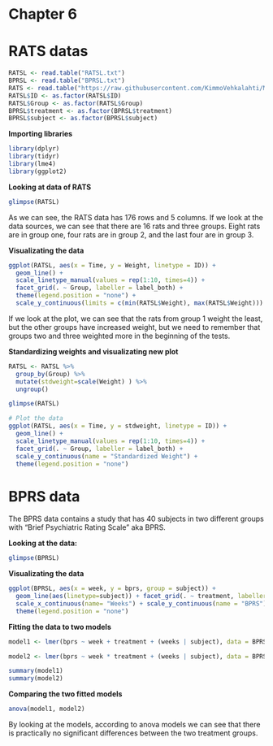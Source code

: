 # Chapter 6
# RATS datas

```r
RATSL <- read.table("RATSL.txt")
BPRSL <- read.table("BPRSL.txt")
RATS <- read.table("https://raw.githubusercontent.com/KimmoVehkalahti/MABS/master/Examples/data/rats.txt", sep = "\t", header = T)
RATSL$ID <- as.factor(RATSL$ID)
RATSL$Group <- as.factor(RATSL$Group)
BPRSL$treatment <- as.factor(BPRSL$treatment)
BPRSL$subject <- as.factor(BPRSL$subject)
```

**Importing libraries**
```r
library(dplyr)
library(tidyr)
library(lme4)
library(ggplot2)
```

**Looking at data of RATS**
```r
glimpse(RATSL)
```
As we can see, the RATS data has 176 rows and 5 columns. If we look at the data sources, we can see that there are
16 rats and three groups. Eight rats are in group one, four rats are in group 2, and the last four are in group 3.


**Visualizating the data**
```r
ggplot(RATSL, aes(x = Time, y = Weight, linetype = ID)) +
  geom_line() +
  scale_linetype_manual(values = rep(1:10, times=4)) +
  facet_grid(. ~ Group, labeller = label_both) +
  theme(legend.position = "none") + 
  scale_y_continuous(limits = c(min(RATSL$Weight), max(RATSL$Weight)))
```
If we look at the plot, we can see that the rats from group 1 weight the least, but the other groups have increased weight, but we need to remember that groups two and three weighted more in the beginning of the tests.

**Standardizing weights and visualizating new plot**
```r
RATSL <- RATSL %>%
  group_by(Group) %>%
  mutate(stdweight=scale(Weight) ) %>%
  ungroup()

glimpse(RATSL)
```
```r
# Plot the data
ggplot(RATSL, aes(x = Time, y = stdweight, linetype = ID)) +
  geom_line() +
  scale_linetype_manual(values = rep(1:10, times=4)) +
  facet_grid(. ~ Group, labeller = label_both) +
  scale_y_continuous(name = "Standardized Weight") +
  theme(legend.position = "none")
```

# BPRS data
The BPRS data contains a study that has 40 subjects in two different groups with "Brief Psychiatric Rating Scale" aka BPRS.

**Looking at the data:**
```r
glimpse(BPRSL)
```

**Visualizating the data**
```r
ggplot(BPRSL, aes(x = week, y = bprs, group = subject)) +
  geom_line(aes(linetype=subject)) + facet_grid(. ~ treatment, labeller = label_both) +
  scale_x_continuous(name= "Weeks") + scale_y_continuous(name = "BPRS") + theme(legend.position = "top") +
  theme(legend.position = "none")
```

**Fitting the data to two models**
```r
model1 <- lmer(bprs ~ week + treatment + (weeks | subject), data = BPRSL)

model2 <- lmer(bprs ~ week * treatment + (weeks | subject), data = BPRSL)

summary(model1)
summary(model2)
```

**Comparing the two fitted models**
```r
anova(model1, model2)
```
By looking at the models, according to anova models we can see that there is practically no significant differences between the two treatment groups.